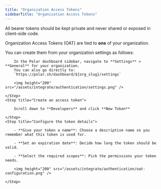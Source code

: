 ```yaml
---
title: "Organization Access Tokens"
sidebarTitle: "Organization Access Tokens"
---
```


<Info>
    All bearer tokens should be kept private and never shared or exposed in client-side code.
</Info>

Organization Access Tokens (OAT) are tied to **one** of your organization.

You can create them from your organization settings as follows:

<Steps>
    <Step title="Go to Organization Settings">

        In the Polar dashboard sidebar, navigate to **Settings** > **General** for your organization.
        You can also go directly to:  
        `https://polar.sh/dashboard/${org_slug}/settings`

        <img height="200" src="/assets/integrate/authentication/settings.png" />

    </Step>
    <Step title="Create an access token">

        Scroll down to **Developers** and click **New Token**

    </Step>
    <Step title="Configure the token details">
    
        - **Give your token a name**: Choose a descriptive name so you remember what this token is used for.

        - **Set an expiration date**: Decide how long the token should be valid.

        - **Select the required scopes**: Pick the permissions your token needs.

        <img height="200" src="/assets/integrate/authentication/oat-configuration.png" />

    </Step>
</Steps>
